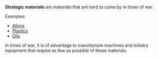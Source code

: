 '''Strategic materials''' are materials that are hard to come by in times of war.

Examples:
* [[Alloy]]s
* [[Plastic]]s
* [[Oil]]s

In times of war, it is of advantage to manufacture machines and miliatry equipment that require as few as possible of these materials.